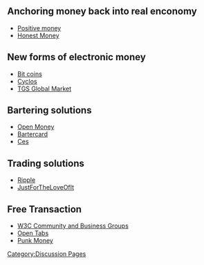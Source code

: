 [[Category:Discussion Pages]]

== Anchoring money back into real enconomy ==

* [http://www.positivemoney.org.uk/ Positive money]
* [http://honestmoney.org/ Honest Money]

== New forms of electronic money  ==

* [http://bitcoin.org Bit coins]
* [http://www.project.cyclos.org/ Cyclos]
* [http://wiki.theglobalsquare.org/wiki/Global_Market TGS Global Market]

== Bartering solutions ==

* [http://www.openmoney.org/ Open Money]
* [http://bartercard.com Bartercard]
* [http://ces.org.za/ Ces]

== Trading solutions ==

* [http://ripple-project.org/ Ripple]
* [http://justfortheloveofit.org/ JustForTheLoveOfIt]

== Free Transaction ==
* [http://www.w3.org/community/community-io/ W3C Community and Business Groups]
* [http://opentabs.net/ Open Tabs]
* [http://www.punkmoney.org/ Punk Money]